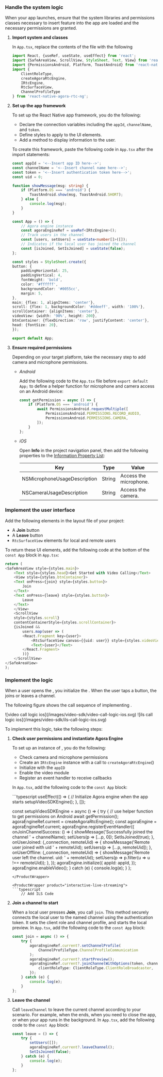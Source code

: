 <PlatformWrapper platform="react-native">

### Handle the system logic

When your app launches, ensure that the system libraries and permissions classes necessary to insert <Vpd k="NAME"/> feature into the app are loaded and the necessary permissions are granted.

1. **Import system and <Vg k="VSDK" /> classes**

    In `App.tsx`, replace the contents of the file with the following

    ```typescript
    import React, {useRef, useState, useEffect} from 'react';
    import {SafeAreaView, ScrollView, StyleSheet, Text, View} from 'react-native';
    import {PermissionsAndroid, Platform, ToastAndroid} from 'react-native';
    import {
        ClientRoleType,
        createAgoraRtcEngine,
        IRtcEngine,
        RtcSurfaceView,
        ChannelProfileType
    } from 'react-native-agora-rtc-ng';
    ```

1. **Set up the app framework**

    To set up the React Native app framework, you do the following:

    * Declare the connection variables including the `appId`, `channelName`, and `token`.
    * Define styles to apply to the UI elements.
    * Add a method to display information to the user.

    To create this framework, paste the following code in `App.tsx` after the import statements:

    ```typescript
    const appId = '<--Insert app ID here-->';
    const channelName = '<--Insert channel name here-->';
    const token = '<--Insert authentication token here-->';
    const uid = 0;

    function showMessage(msg: string) {
        if (Platform.OS === 'android') {
            ToastAndroid.show(msg, ToastAndroid.SHORT);
        } else {
            console.log(msg);
        }
    }

    const App = () => {
        // Agora engine instance
        const agoraEngineRef = useRef<IRtcEngine>(); 
        // Track users in the channel
        const [users, setUsers] = useState<number[]>([]); 
        // Indicates if the local user has joined the channel
        const [isJoined, SetIsJoined] = useState(false); 
    };

    const styles = StyleSheet.create({
    button: {
        paddingHorizontal: 25,
        paddingVertical: 4,
        fontWeight: 'bold',
        color: '#ffffff',
        backgroundColor: '#0055cc',
        margin: 5,
    },
    main: {flex: 1, alignItems: 'center'},
    scroll: {flex: 1, backgroundColor: '#ddeeff', width: '100%'},
    scrollContainer: {alignItems: 'center'},
    videoView: {width: '90%', height: 200},
    btnContainer: {flexDirection: 'row', justifyContent: 'center'},
    head: {fontSize: 20},
    });

    export default App;
    ```

1. **Ensure required permissions**

    Depending on your target platform, take the necessary step to add camera and microphone permissions.
    
     * *Android*

        Add the following code to the `App.tsx` file before `export default App;` to define a helper function for microphone and camera access on an Android device:

        ```typescript
        const getPermission = async () => {
            if (Platform.OS === 'android') {
                await PermissionsAndroid.requestMultiple([
                    PermissionsAndroid.PERMISSIONS.RECORD_AUDIO,
                    PermissionsAndroid.PERMISSIONS.CAMERA,
                ]);
            }
        };
        ```
     * *iOS*

        Open **Info** in the project navigation panel, then add the following properties to the [Information Property List](https://help.apple.com/xcode/mac/current/#/dev3f399a2a6):

        | Key                          | Type   | Value                  |
        |------------------------------|--------|------------------------|
        | NSMicrophoneUsageDescription | String | Access the microphone. |
        | NSCameraUsageDescription     | String | Access the camera.     |

### Implement the user interface

Add the following elements in the layout file of your project:

- A **Join** button
- A **Leave** button
- `RtcSurfaceView` elements for local and remote users

To return these UI elements, add the following code at the bottom of the `const App` block in `App.tsx`:

```typescript
return (
<SafeAreaView style={styles.main}>
    <Text style={styles.head}>Get Started with Video Calling</Text>
    <View style={styles.btnContainer}>
    <Text onPress={join} style={styles.button}>
        Join
    </Text>
    <Text onPress={leave} style={styles.button}>
        Leave
    </Text>
    </View>
    <ScrollView
    style={styles.scroll}
    contentContainerStyle={styles.scrollContainer}>
    {isJoined &&
        users.map(user => (
        <React.Fragment key={user}>
            <RtcSurfaceView canvas={{uid: user}} style={styles.videoView} />
            <Text>{user}</Text>
        </React.Fragment>
        ))}
    </ScrollView>
</SafeAreaView>
);
```

### Implement the <Vpd k="NAME"/> logic

When a user opens the <Vpl k="CLIENT" />, you initialize the <Vg k="ENGINE" />. When the user taps a button, the <Vpl k="CLIENT" /> joins or leaves a channel.

The following figure shows the <Vpd k="SDK" /> call sequence of implementing   <Vpd k="PRODUCT" />.

<ProductWrapper product="video-calling">
![video call logic ios](/images/video-sdk/video-call-logic-ios.svg)
</ProductWrapper>

<ProductWrapper product="interactive-live-streaming">
![ils call logic ios](/images/video-sdk/ils-call-logic-ios.svg)
</ProductWrapper>

To implement this logic, take the following steps:

1. **Check user permissions and instantiate Agora Engine**

    To set up an instance of <Vg k="ENGINE" />, you do the following:

    * Check camera and microphone permissions
    * Create an `IRtcEngine` instance with a call to `createAgoraRtcEngine`()
    * Initialize <Vg k="ENGINE" /> with the `appID`
    * Enable the video module
    * Register an event handler to receive <Vg k="ENGINE" /> callbacks

    In `App.tsx`, add the following code to the `const App` block:

    <ProductWrapper product="video-calling">
    ```typescript
    useEffect(() => {
        // Initialize Agora engine when the app starts
        setupVideoSDKEngine();
    }, []);

    const setupVideoSDKEngine = async () => {
        try {
        // use helper function to get permissions on Android
        await getPermission(); 
        agoraEngineRef.current = createAgoraRtcEngine();
        const agoraEngine = agoraEngineRef.current;
        agoraEngine.registerEventHandler({
            onJoinChannelSuccess: () => {
                showMessage('Successfully joined the channel ' + channelName);
                setUsers(p => [...p, 0]);
                SetIsJoined(true);
            },
            onUserJoined: (_connection, remoteUid) => {
                showMessage('Remote user joined with uid ' + remoteUid);
                setUsers(p => [...p, remoteUid]);
            },
            onUserOffline: (_connection, remoteUid) => {
                showMessage('Remote user left the channel. uid: ' + remoteUid);
                setUsers(p => p.filter(u => u !== remoteUid));
            },
        });
        agoraEngine.initialize({
            appId: appId,
        });
        agoraEngine.enableVideo();
        } catch (e) {
            console.log(e);
        }
    };
    ```
    </ProductWrapper>

    <ProductWrapper product="interactive-live-streaming">
    ```typescript
        // Add ILS Code
    ```
    </ProductWrapper>

1. **Join a channel to start <Vpd k="NAME" />**

    When a local user presses **Join**, you call `join`. This method securely connects the local user to the named channel using the authentication token. It sets the client role and channel profile, and starts the local preview. In `App.tsx`, add the following code to the `const App` block:

    ```typescript
    const join = async () => {
        try {
            agoraEngineRef.current?.setChannelProfile(
                ChannelProfileType.ChannelProfileCommunication
            );
            agoraEngineRef.current?.startPreview();
            agoraEngineRef.current?.joinChannelWithOptions(token, channelName, uid, {
                clientRoleType: ClientRoleType.ClientRoleBroadcaster,
            });
        } catch (e) {
            console.log(e);
        }
    };
    ```

1. **Leave the channel**

    Call `leaveChannel` to leave the current channel according to your scenario. For example, when the <Vpd k="NAME"/> ends, when you need to close the app, or when your app runs in the background. In `App.tsx`, add the following code to the `const App` block:

    ```typescript
    const leave = () => {
        try {
            setUsers([]);
            agoraEngineRef.current?.leaveChannel();
            SetIsJoined(false);
        } catch (e) {
            console.log(e);
        }
    };
    ```

</PlatformWrapper>